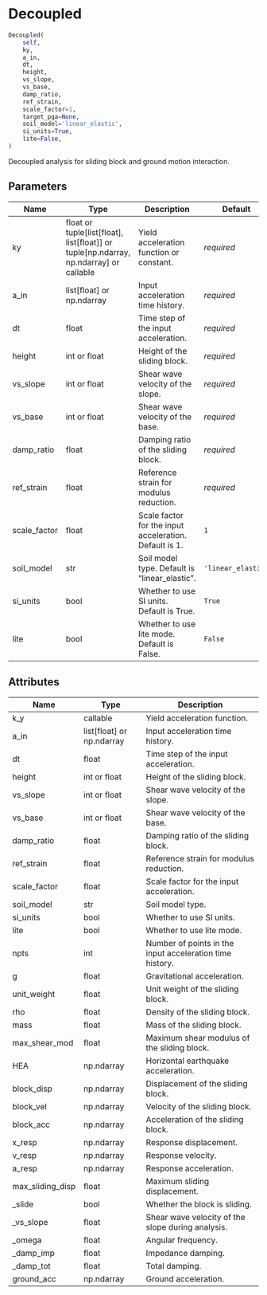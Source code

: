 # Decoupled { #pyslammer.Decoupled }

```python
Decoupled(
    self,
    ky,
    a_in,
    dt,
    height,
    vs_slope,
    vs_base,
    damp_ratio,
    ref_strain,
    scale_factor=1,
    target_pga=None,
    soil_model='linear_elastic',
    si_units=True,
    lite=False,
)
```

Decoupled analysis for sliding block and ground motion interaction.

## Parameters {.doc-section .doc-section-parameters}

| Name         | Type                                                                                          | Description                                            | Default            |
|--------------|-----------------------------------------------------------------------------------------------|--------------------------------------------------------|--------------------|
| ky           | float or tuple\[list\[float\], list\[float\]\] or tuple\[np.ndarray, np.ndarray\] or callable | Yield acceleration function or constant.               | _required_         |
| a_in         | list\[float\] or np.ndarray                                                                   | Input acceleration time history.                       | _required_         |
| dt           | float                                                                                         | Time step of the input acceleration.                   | _required_         |
| height       | int or float                                                                                  | Height of the sliding block.                           | _required_         |
| vs_slope     | int or float                                                                                  | Shear wave velocity of the slope.                      | _required_         |
| vs_base      | int or float                                                                                  | Shear wave velocity of the base.                       | _required_         |
| damp_ratio   | float                                                                                         | Damping ratio of the sliding block.                    | _required_         |
| ref_strain   | float                                                                                         | Reference strain for modulus reduction.                | _required_         |
| scale_factor | float                                                                                         | Scale factor for the input acceleration. Default is 1. | `1`                |
| soil_model   | str                                                                                           | Soil model type. Default is "linear_elastic".          | `'linear_elastic'` |
| si_units     | bool                                                                                          | Whether to use SI units. Default is True.              | `True`             |
| lite         | bool                                                                                          | Whether to use lite mode. Default is False.            | `False`            |

## Attributes {.doc-section .doc-section-attributes}

| Name             | Type                        | Description                                              |
|------------------|-----------------------------|----------------------------------------------------------|
| k_y              | callable                    | Yield acceleration function.                             |
| a_in             | list\[float\] or np.ndarray | Input acceleration time history.                         |
| dt               | float                       | Time step of the input acceleration.                     |
| height           | int or float                | Height of the sliding block.                             |
| vs_slope         | int or float                | Shear wave velocity of the slope.                        |
| vs_base          | int or float                | Shear wave velocity of the base.                         |
| damp_ratio       | float                       | Damping ratio of the sliding block.                      |
| ref_strain       | float                       | Reference strain for modulus reduction.                  |
| scale_factor     | float                       | Scale factor for the input acceleration.                 |
| soil_model       | str                         | Soil model type.                                         |
| si_units         | bool                        | Whether to use SI units.                                 |
| lite             | bool                        | Whether to use lite mode.                                |
| npts             | int                         | Number of points in the input acceleration time history. |
| g                | float                       | Gravitational acceleration.                              |
| unit_weight      | float                       | Unit weight of the sliding block.                        |
| rho              | float                       | Density of the sliding block.                            |
| mass             | float                       | Mass of the sliding block.                               |
| max_shear_mod    | float                       | Maximum shear modulus of the sliding block.              |
| HEA              | np.ndarray                  | Horizontal earthquake acceleration.                      |
| block_disp       | np.ndarray                  | Displacement of the sliding block.                       |
| block_vel        | np.ndarray                  | Velocity of the sliding block.                           |
| block_acc        | np.ndarray                  | Acceleration of the sliding block.                       |
| x_resp           | np.ndarray                  | Response displacement.                                   |
| v_resp           | np.ndarray                  | Response velocity.                                       |
| a_resp           | np.ndarray                  | Response acceleration.                                   |
| max_sliding_disp | float                       | Maximum sliding displacement.                            |
| _slide           | bool                        | Whether the block is sliding.                            |
| _vs_slope        | float                       | Shear wave velocity of the slope during analysis.        |
| _omega           | float                       | Angular frequency.                                       |
| _damp_imp        | float                       | Impedance damping.                                       |
| _damp_tot        | float                       | Total damping.                                           |
| ground_acc       | np.ndarray                  | Ground acceleration.                                     |